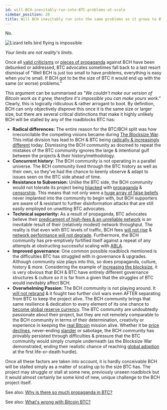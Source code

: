 ```yaml
---
id: will-BCH-inevitably-run-into-BTC-problems-at-scale
sidebar_position: 20
title: Will BCH inevitably run into the same problems as it grows to BTC size?
---
```



No.

<img src={flyingIsImpossibleUrl} alt="Lizard tells bird flying is impossible" height={450} width={450} />

_Your limits are not reality's limits._

Once all [valid criticisms](/faqs/BCH/why-not-bitcoin-cash) or [pieces of propaganda](/faqs/BCH-vs-BTC/why-is-there-so-much-propaganda-in-btc#notable-propaganda) against BCH have been debunked or addressed, BTC advocates sometimes fall back to a last resort dismissal of "Well BCH is just too small to have problems, everything is easy when you're small. If BCH got to be the size of BTC it would end up with the same (or worse) problems." 

This argument can be summarised as _"We couldn't make our version of Bitcoin work as it grew, therefore it's impossible you can make yours work."_ Clearly, this is logically ridiculous & rather arrogant to boot. By definition, BCH can only objectively disprove this once it is the same size or larger size, but there are several critical distinctions that make it highly unlikely BCH will be stalled by any of the roadblocks BTC has:

- **Radical differences:** The entire reason for the BTC/BCH split was how irreconcilable the competing visions became during [The Blocksize War](/start#episode-8-of-10-bitcoin-cash). This initial division has lead to BCH & BTC being [radically & increasingly different](/faqs/BCH-vs-BTC/is-bch-just-btc-with-larger-blocks) today. Dismissing the BCH community as doomed to repeat the mistakes of the BTC community ignores the large & intentional gulf between the projects & their history/methodology.
- **Concurrent history**: The BCH community is not operating in a parallel universe. The BCH community lived through the BTC history as well as their own, so they've had the chance to keenly observe & adapt to issues seen on the BTC side ahead of time.
- **Resistance to Subversion:** Unlike the BTC side, the BCH community would not tolerate its project being [hijacked](/faqs/Media/what-about-roger-vers-book-hijacking-bitcoin) with [propaganda](/faqs/BCH-vs-BTC/why-is-there-so-much-propaganda-in-btc) & [censorship](/faqs/BCH-vs-BTC/why-is-there-so-much-censorship-in-btc). This means that not only were a [huge array of false beliefs](/faqs/BCH-vs-BTC/why-is-there-so-much-propaganda-in-btc#notable-propaganda) never implanted into the community to begin with, but BCH supporters are aware of & resistant to further disinformation attacks that are still easily employed on unwitting BTC advocates.
- **Technical superiority:** As a result of propaganda, BTC advocates believe their [predicament of high-fees & an unreliable network](/faqs/BCH-vs-BTC/whats-wrong-with-bitcoin-btc) is an inevitable result of their (relatively modest) network throughput. The reality is that even with BTC levels of traffic, BCH fees [will not rise](/faqs/BCH/will-bch-fees-rise) & [network performance will not degrade](/faqs/Global-Reserve-Currency/can-BCH-technically-scale-to-global-reserve-currency). Furthermore, the BCH community has pre-emptively fortified itself against a repeat of any attempts at obstructing successful scaling with [ABLA](/faqs/BCH/what-is-the-maximum-bch-blocksize).
- **Improved governance**: One common possible roadblock mentioned is the difficulties BTC has struggled with in governance & upgrades. Although community size plays into this, so does propaganda, culture, history & more. Considering the example of [increasing the blocksize](/faqs/BCH-vs-BTC/what-if-btc-raises-block-size), it is very obvious that BCH & BTC have entirely different governance structures & culture so it is far from a given that the struggles of BTC would inevitably affect BCH.
- **Overwhelming Passion**: The BCH community is not playing around. It [will not rebrand](/faqs/BCH/will-bitcoin-cash-rebrand) & it fought two further civil wars even AFTER separating from BTC to keep the project alive. The BCH community brings that same resilience & dedication to every element of its one chance to [become global reserve currency](/faqs/Global-Reserve-Currency/what-do-you-mean-global-reserve-currency). The BTC community are undoubtedly passionate about their project, but they are not remotely comparable to the BCH community in terms of their determination, creativity or experience in keeping the [real Bitcoin](/faqs/BCH-vs-BTC/is-bch-the-real-bitcoin) mission alive. Whether it be [price declines](/faqs/BCH-vs-BTC/if-bch-is-so-great-why-is-the-price-low), never-ending [slander](/faqs/BCH-vs-BTC/why-do-btc-coiners-have-such-a-specific-vendetta-against-bch) or sabotage, the BCH community has provably persisted through difficulties & pressure that the BTC community would simply crumple underneath (as the Blocksize War demonstrated, ending their realistic chance of reaching [global adoption](/faqs/Global-Reserve-Currency/can-BCH-technically-scale-to-global-reserve-currency) at the first life-or-death hurdle).

Once all these factors are taken into account, it is hardly conceivable BCH will be stalled simply as a matter of scaling up to the size BTC has. The project may struggle or stall at some new, previously unseen roadblock but it would almost certainly be some kind of new, unique challenge to the BCH project itself.

See also: [Why is there so much propaganda in BTC?](/faqs/BCH-vs-BTC/why-is-there-so-much-propaganda-in-btc)

See also: [What's wrong with Bitcoin BTC?](/faqs/BCH-vs-BTC/whats-wrong-with-bitcoin-btc)

